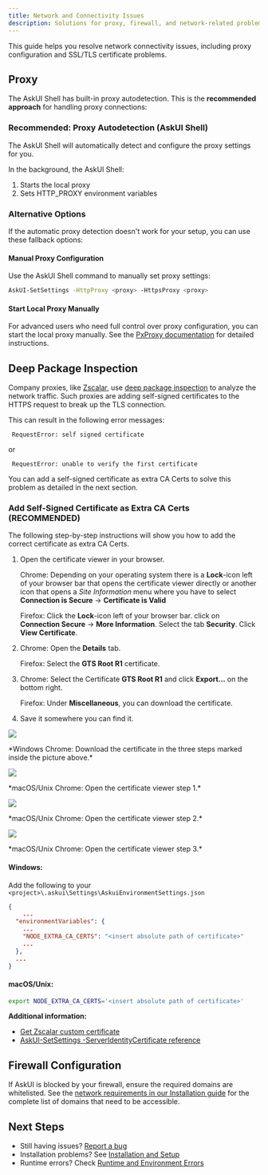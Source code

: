 ```yaml
---
title: Network and Connectivity Issues
description: Solutions for proxy, firewall, and network-related problems
---
```


This guide helps you resolve network connectivity issues, including proxy configuration and SSL/TLS certificate problems.

## Proxy

The AskUI Shell has built-in proxy autodetection. This is the **recommended approach** for handling proxy connections:

### Recommended: Proxy Autodetection (AskUI Shell)

The AskUI Shell will automatically detect and configure the proxy settings for you.

In the background, the AskUI Shell:

1. Starts the local proxy
2. Sets HTTP_PROXY environment variables

### Alternative Options

If the automatic proxy detection doesn't work for your setup, you can use these fallback options:

#### Manual Proxy Configuration

Use the AskUI Shell command to manually set proxy settings:

```bash
AskUI-SetSettings -HttpProxy <proxy> -HttpsProxy <proxy>
```

#### Start Local Proxy Manually

For advanced users who need full control over proxy configuration, you can start the local proxy manually. See the [PxProxy documentation](https://docs.askui.com/04-reference/02-askui-suite/02-askui-suite/PxProxy/Public) for detailed instructions.

## Deep Package Inspection

Company proxies, like [Zscalar](https://www.zscaler.com/resources/security-terms-glossary/what-is-cloud-proxy), use [deep package inspection](https://en.wikipedia.org/wiki/Deep_packet_inspection) to analyze the network traffic. Such proxies are adding self-signed certificates to the HTTPS request to break up the TLS connection.

This can result in the following error messages:
```
 RequestError: self signed certificate
```
or
```
 RequestError: unable to verify the first certificate
```

You can add a self-signed certificate as extra CA Certs to solve this problem as detailed in the next section.

### Add Self-Signed Certificate as Extra CA Certs (RECOMMENDED)
The following step-by-step instructions will show you how to add the correct certificate as extra CA Certs.

1. Open the certificate viewer in your browser.

    Chrome: Depending on your operating system there is a **Lock**-icon left of your browser bar that opens the certificate viewer directly or another icon that opens a _Site Information_ menu where you have to select **Connection is Secure** -> **Certificate is Valid**

    Firefox: Click the **Lock**-icon left of your browser bar. click on **Connection Secure** -> **More Information**. Select the tab **Security**. Click **View Certificate**.

2. Chrome: Open the **Details** tab.

   Firefox: Select the **GTS Root R1** certificate.
3. Chrome: Select the Certificate **GTS Root R1** and click **Export...** on the bottom right.

   Firefox: Under **Miscellaneous**, you can download the certificate.
4. Save it somewhere you can find it.

![](./images/proxy-windows-chrome-download-root-certificate.png)
<figcaption>*Windows Chrome: Download the certificate in the three steps marked inside the picture above.*</figcaption>

![](./images/proxy-macos-chrome-download-root-certificate1.png)
<figcaption>*macOS/Unix Chrome: Open the certificate viewer step 1.*</figcaption>

![](./images/proxy-macos-chrome-download-root-certificate2.png)
<figcaption>*macOS/Unix Chrome: Open the certificate viewer step 2.*</figcaption>

![](./images/proxy-macos-chrome-download-root-certificate3.png)
<figcaption>*macOS/Unix Chrome: Open the certificate viewer step 3.*</figcaption>

#### Windows:

Add the following to your `<project>\.askui\Settings\AskuiEnvironmentSettings.json`

```json
{
	...
  "environmentVariables": {
    ...
    "NODE_EXTRA_CA_CERTS": "<insert absolute path of certificate>"
    ...
  },
  ...
}
```

#### macOS/Unix:
```bash
export NODE_EXTRA_CA_CERTS='<insert absolute path of certificate>'
```

**Additional information:**
- [Get Zscalar custom certificate](https://help.zscaler.com/zia/adding-custom-certificate-application-specific-trusted-store)
- [AskUI-SetSettings -ServerIdentityCertificate reference](/04-reference/02-askui-suite/02-askui-suite/AskUI-SetSettings) 

## Firewall Configuration

If AskUI is blocked by your firewall, ensure the required domains are whitelisted. See the [network requirements in our Installation guide](/01-tutorials/00-installation#network-requirements) for the complete list of domains that need to be accessible.

## Next Steps

- Still having issues? [Report a bug](/02-how-to-guides/04-troubleshooting/06-reporting-bugs-and-getting-help)
- Installation problems? See [Installation and Setup](/02-how-to-guides/04-troubleshooting/01-installation-and-setup-issues)
- Runtime errors? Check [Runtime and Environment Errors](/02-how-to-guides/04-troubleshooting/05-runtime-and-environment-errors)
